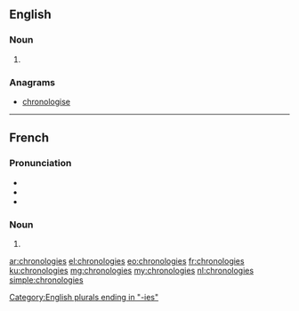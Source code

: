 ==English==

===Noun===
{{head|en|plural}}

# {{plural of|chronology|lang=en}}

===Anagrams===
* [[chronologise#English|chronologise]]

----

==French==

===Pronunciation===
* {{IPA|/kʁɔ.nɔ.lɔ.ʒi/|lang=fr}}
* {{homophones|chronologie|lang=fr}}
* {{hyphenation|chro|no|lo|gies|lang=fr}}

===Noun===
{{head|fr|plural}} {{g|f-p}}

# {{plural of|chronologie|lang=fr}}

[[Category:English plurals ending in "-ies"]]

[[ar:chronologies]]
[[el:chronologies]]
[[eo:chronologies]]
[[fr:chronologies]]
[[ku:chronologies]]
[[mg:chronologies]]
[[my:chronologies]]
[[nl:chronologies]]
[[simple:chronologies]]